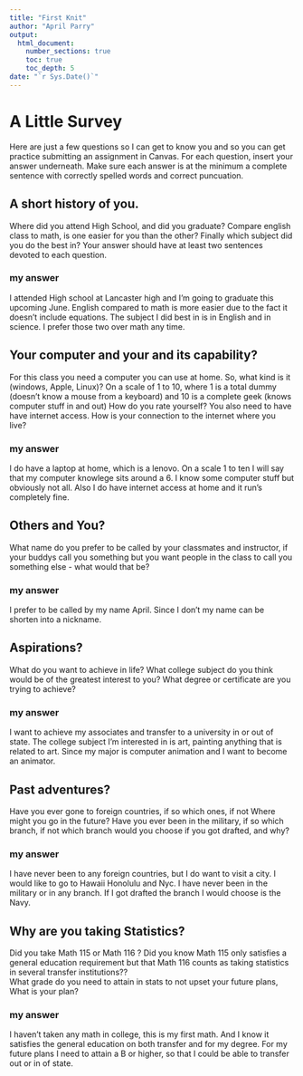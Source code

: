 ```yaml
---
title: "First Knit"
author: "April Parry"
output: 
  html_document:
    number_sections: true
    toc: true
    toc_depth: 5
date: "`r Sys.Date()`"   
---
```


# A Little Survey

Here are just a few questions so I can get to know you and so you can get practice submitting an assignment in Canvas.  For each question, insert your answer underneath. Make sure each answer is at the minimum a complete sentence with correctly spelled words and correct puncuation. 

## A short history of you.  
Where did you attend High School, and did you graduate? Compare english class to math, is one easier for you than the other? Finally which subject did you do the best in? Your answer should have at least two sentences devoted to each question.  
  
### my answer     
I attended High school at Lancaster high and I'm going to graduate this upcoming June. English compared to math is more easier due to the fact it doesn't include equations. The subject I did best in is in English and in science. I prefer those two over math any time.    

     


## Your computer and your and its capability?  
 For this class  you need a computer you can use at home.  So, what kind is it (windows, Apple, Linux)?  On a scale of 1 to 10, where 1 is a total dummy (doesn't know a mouse from a keyboard) and 10 is a complete geek (knows computer stuff in and out) How do you rate yourself?  You also need to have have internet access. How is your connection to the internet where you live?

### my answer   
I do have a laptop at home, which is a lenovo. On a scale 1 to ten I will say that my computer knowlege sits around a 6. I know some computer stuff but obviously not all. Also I do have internet access at home and it run's completely fine.   
   

## Others and You?   
What name do you prefer to be called by your classmates and instructor, if your buddys call you something but you want people in the class to call you something else - what would that be? 

### my answer     
I prefer to be called by my name April. Since I don't my name can be shorten into a nickname.   
   
 




## Aspirations?   
What do you want to achieve in life?  What college subject do you think would be of the greatest interest to you? What degree or certificate are you trying to achieve?

### my answer     
I want to achieve my associates and transfer to a university in or out of state. The college subject I'm interested in is art, painting anything that is related to art. Since my major is computer animation and I want to become an animator.   
   
 




## Past adventures?  
Have you ever gone to foreign countries, if so which ones, if not Where might you go in the future?  Have you ever been in the military, if so which branch, if not which branch would you choose if you got drafted, and why?

### my answer     
I have never been to any foreign countries, but I do want to visit a city. I would like to go to Hawaii Honolulu and Nyc. I have never been in the military or in any branch. If I got drafted the branch I would choose is the Navy.
   
  




## Why are you taking Statistics?  
Did you take Math 115 or Math 116 ?  Did you know Math 115 only satisfies a general education requirement but that Math 116 counts as taking statistics in several transfer institutions??  
What grade do you need to attain in stats to not upset your future plans, What is your plan?  
 

### my answer     
I haven't taken any math in college, this is my first math. And I know it satisfies the general education on both transfer and for my degree.  For my future plans I need to attain a B or higher, so that I could be able to transfer out or in of state.   
   
 






  




